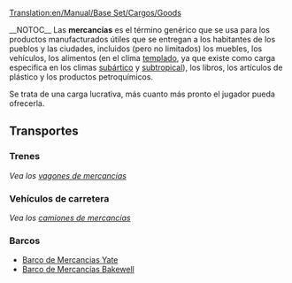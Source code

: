[[Translation:en/Manual/Base Set/Cargos/Goods]]

{{es/Carga| carga  = Mercancías
| imagen = en/Goods.png
| producida =[[es/Manual/Base Set/Industries/Fábrica|Fábrica]], [[es/Manual/Base Set/Industries/Refinería de petróleo|Refinería de petróleo]], [[es/Manual/Base Set/Industries/Aserradero|Aserradero]], [[es/Manual/Base Set/Industries/Imprenta|Imprenta]]
| aceptada  =[[es/Manual/Pueblo|Pueblo]]
}}
__NOTOC__
Las '''mercancías''' es el término genérico que se usa para los productos manufacturados útiles que se entregan a los habitantes de los pueblos y las ciudades, incluidos (pero no limitados) los muebles, los vehículos, los alimentos (en el clima [[es/Manual/Clima|templado]], ya que existe como carga especifica en los climas [[es/Manual/Clima|subártico]] y [[es/Manual/Clima|subtropical]]), los libros, los artículos de plástico y los productos petroquímicos.

Se trata de una carga lucrativa, más cuanto más pronto el jugador pueda ofrecerla.

==Transportes==
===Trenes===
''Vea los [[es/Manual/Base Set/Trains/Vagón de Mercancías|vagones de mercancías]]''

===Vehículos de carretera===
''Vea los [[es/Manual/Base Set/Road Vehicles/Camiones de Mercancías|camiones de mercancías]]''

===Barcos===
*[[es/Barco de Mercancias Yate|Barco de Mercancias Yate]]
*[[es/Manual/Base Set/Ships/Barco de Mercancías Bakewell|Barco de Mercancías Bakewell]]